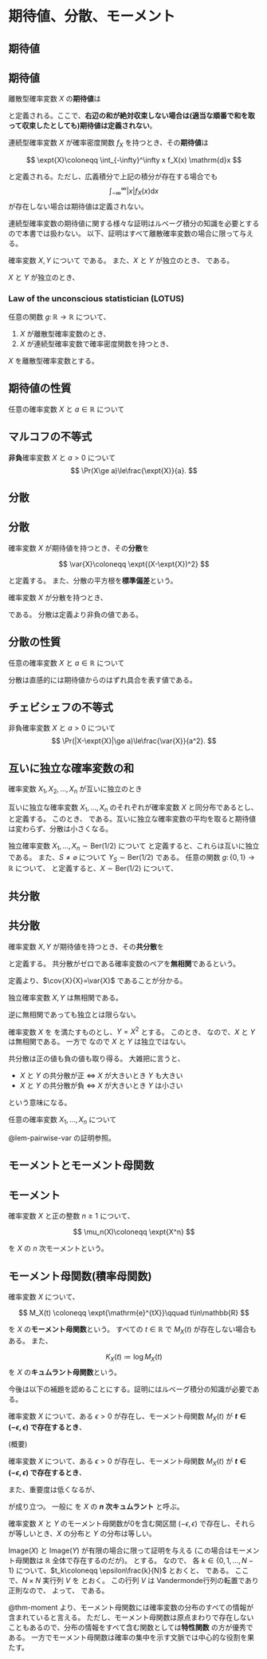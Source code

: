 # 期待値、分散、モーメント

## 期待値

::: {#def-exp}
## 期待値

離散型確率変数 $X$ の**期待値**は

\begin{align*}
\expt{X}
% &= \sum_{\omega \in \Omega} X(\omega) P(\{\omega\})\\
%&= \sum_{x\in \mathrm{Image}(X)} x P(\{\omega\mid X(\omega)=x\})\\
&\coloneqq \sum_{x\in \mathrm{Image}(X)} x \Pr(X=x)\\
&= \sum_{x\in \mathrm{Image}(X)} x f_X(x)
\end{align*}

と定義される。ここで、**右辺の和が絶対収束しない場合は(適当な順番で和を取って収束したとしても)期待値は定義されない**。

連続型確率変数 $X$ が確率密度関数 $f_X$ を持つとき、その**期待値**は

$$
\expt{X}\coloneqq \int_{-\infty}^\infty x f_X(x) \mathrm{d}x
$$

と定義される。ただし、広義積分で上記の積分が存在する場合でも
$$
\int_{-\infty}^\infty |x| f_X(x) \mathrm{d}x
$$
が存在しない場合は期待値は定義されない。
:::

連続型確率変数の期待値に関する様々な証明はルベーグ積分の知識を必要とするので本書では扱わない。
以下、証明はすべて離散確率変数の場合に限って与える。

::: {#lem-exp-pair}
確率変数 $X,\,Y$ について
\begin{align*}
\expt{X+Y}&=\expt{X}+\expt{Y}
\end{align*}
である。
また、$X$ と $Y$ が独立のとき、
\begin{align*}
\expt{XY}&=\expt{X}\,\expt{Y}
\end{align*}
である。
:::
::: {.proof}
\begin{align*}
\expt{X+Y} &= \sum_{z} z f_{X+Y}(z)\\
&= \sum_{z} z \sum_x f_{X,\,Y}(x, z-x)\\
&= \sum_{x,\,y} (x+y) f_{X,\,Y}(x, y)\qquad (y=z-x)\\
&= \sum_{x,\,y} xf_{X,\,Y}(x,y) + \sum_{y,\,y} yf_{X,\,Y}(x,y)\\
&= \sum_{x} xf_{X}(x) + \sum_{y} yf_{Y}(y)\\
&= \expt{X} + \expt{Y}.
\end{align*}
$X$ と $Y$ が独立のとき、
\begin{align*}
\expt{XY} &= \sum_{z} z f_{XY}(z)\\
&= \sum_{z} z \sum_{x\ne 0}f_{X,\,Y}(x,z/x)\\
&= \sum_{z} z \sum_{x\ne 0}f_{X}(x)f_Y(z/x)\\
&= \sum_{x\ne 0,\, y} xy f_{X}(x)f_Y(y)\qquad(y=z/x)\\
&= \sum_{x,\, y} xy f_{X}(x)f_Y(y)\\
&= \left(\sum_{x} xf_{X}(x)\right)\left(\sum_y yf_Y(y)\right)\\
&= \expt{X}\,\expt{Y}
\end{align*}
:::

::: {#lem-lotus}
### Law of the unconscious statistician (LOTUS)
任意の関数 $g\colon\mathbb{R}\to\mathbb{R}$ について、

1. $X$ が離散型確率変数のとき、
\begin{align*}
\expt{g(X)} &= \sum_{x} g(x) f_X(x).
\end{align*}
1. $X$ が連続型確率変数で確率密度関数を持つとき、
\begin{align*}
\expt{g(X)} &= \int_{-\infty}^\infty g(x) f_X(x) \mathrm{d}x.
\end{align*}
:::
::: {.proof}
$X$ を離散型確率変数とする。
\begin{align*}
\expt{g(X)}
%&= \sum_{x} x f_{g(X)}(x)\\
&= \sum_{x} x \Pr(g(X) = x)\\
&= \sum_{x} x \Pr(\{\omega\in\Omega\mid g(X(\omega)) = x\})\\
&= \sum_{x} x \Pr\left(\bigcup_{y\in\mathrm{Image}(X)\colon\, g(y) = x}\{\omega\in\Omega\mid X(\omega) = y\}\right)\\
&= \sum_{x}\sum_{y\in\mathrm{Image}(X)\colon\, g(y) = x} x \Pr\left(\{\omega\in\Omega\mid X(\omega) = y\}\right)\\
&= \sum_{y\in\mathrm{Image}(X)} g(y) f_X(y).
\end{align*}
<!--
$X$ が連続型確率変数で確率密度関数を持つとする。
\begin{align*}
\expt{g(X)}
&= \int_{-\infty}^\infty x f_{g(X)}(x)\mathrm{d}x\\
\end{align*}
-->
:::

::: {#prp-exp}
## 期待値の性質

任意の確率変数 $X$ と $a\in\mathbb{R}$ について
\begin{align*}
\expt{X+a} &= \expt{X}+a\\
\expt{aX} &= a\expt{X}.
\end{align*}
:::


::: {#thm-markov}
## マルコフの不等式

**非負**確率変数 $X$ と $a>0$ について
$$
\Pr(X\ge a)\le\frac{\expt{X}}{a}.
$$
:::
::: {.proof}
\begin{align*}
\expt{X} &= \sum_{x\in \mathrm{Image}(X)} f_X(x) x\\
&= \sum_{\mathrm{Image}(X)\colon\, x\ge a} f_X(x) x + \sum_{\mathrm{Image}(X)\colon\, x < a} f_X(x) x\\
&\ge \sum_{\mathrm{Image}(X)\colon\, x\ge a} f_X(x) x\qquad\qquad (\Pr(X\ge 0)=1)\\
&\ge \sum_{\mathrm{Image}(X)\colon\, x\ge a} f_X(x) a\\
&= \Pr(X\ge a) a.
\end{align*}
:::

<!--
::: {#exm-exp}
## 確率変数と期待値の例

非負整数に値を取る確率変数が

$$
\Pr(X = n) = \frac1{2^{n+1}}
$$

を満たすとき、

\begin{align*}
\expt{X} &= \sum_{n\ge 0}\frac{n}{2^{n+1}}\\
&= \left.\sum_{n\ge 0}\frac{n}{x^{n+1}}\right|_{x=2}\\
&= \left.\left(-\sum_{n\ge 0}\frac{1}{x^{n}}\right)'\right|_{x=2}\\
&= \left.\left(-\frac{1}{1-x^{-1}}\right)'\right|_{x=2}\\
\end{align*}
:::
-->

## 分散
::: {#def-var}
## 分散

確率変数 $X$ が期待値を持つとき、その**分散**を

$$
\var{X}\coloneqq  \expt{(X-\expt{X})^2}
$$

と定義する。
また、分散の平方根を**標準偏差**という。
:::

確率変数 $X$ が分散を持つとき、

\begin{align*}
\var{X} &= \expt{(X-\expt{X})^2}\\
&= \expt{X^2-2X\expt{X}+\expt{X}^2}\\
&= \expt{X^2}-2\expt{X}\expt{X}+\expt{X}^2\\
&= \expt{X^2}-\expt{X}^2
\end{align*}

である。
分散は定義より非負の値である。

::: {#prp-var}
## 分散の性質

任意の確率変数 $X$ と $a\in\mathbb{R}$ について
\begin{align*}
\var{X+a} &= \var{X}\\
\var{aX} &= a^2\var{X}.
\end{align*}
:::

分散は直感的には期待値からのはずれ具合を表す値である。

::: {#thm-chebyshev}
## チェビシェフの不等式

非負確率変数 $X$ と $a>0$ について
$$
\Pr(|X-\expt{X}|\ge a)\le\frac{\var{X}}{a^2}.
$$
:::
::: {.proof}
\begin{align*}
\Pr(|X-\expt{X}|\ge a)&= \Pr((X-\expt{X})^2\ge a^2)\\
&\le
\frac{\expt{(X-\expt{X})^2}}{a^2} = \frac{\var{X}}{a^2}.
\end{align*}
:::

::: {#lem-pairwise-var}
## 互いに独立な確率変数の和

確率変数 $X_1,\,X_2,\dotsc,X_n$ が互いに独立のとき

\begin{align*}
\var{X_1+\dotsb+X_n} &= \var{X_1} +\dotsb + \var{X_n}.
\end{align*}
:::
::: {.proof}
\begin{align*}
\var{X_1+\dotsb+X_n} &= \expt{\left((X_1+\dotsb+X_n) - \expt{X_1+\dotsb+X_n}\right)^2}\\
&= \expt{\left((X_1- \expt{X_1}) + \dotsb + (X_n-\expt{X_n})\right)^2}\\
&= \expt{\sum_i (X_i- \expt{X_i})^2  + 2\sum_{i < j}\left(X_i-\expt{X_i}\right)\left(X_j-\expt{X_j}\right)}\\
&= \sum_i \expt{(X_i- \expt{X_i})^2} +  2\sum_{i < j}\expt{\left(X_i-\expt{X_i}\right)\left(X_j-\expt{X_j}\right)}\\
&= \sum_i \expt{(X_i- \expt{X_i})^2} +  2\sum_{i < j}\expt{X_i-\expt{X_i}}\expt{X_j-\expt{X_j}}\\
&= \sum_i \expt{(X_i- \expt{X_i})^2}
=\sum_i \var{X_i}.
\end{align*}
:::

::: {#exm-pairwise}
互いに独立な確率変数 $X_1,\dotsc,X_n$ のそれぞれが確率変数 $X$ と同分布であるとし、
\begin{align*}
Y&\coloneqq \frac1{n} (X_1+\dotsb+X_n)
\end{align*}
と定義する。
このとき、
\begin{align*}
\expt{Y} &= \expt{X}\\
\var{Y} &= \frac1{n}\var{X}
\end{align*}
である。互いに独立な確率変数の平均を取ると期待値は変わらず、分散は小さくなる。
:::

::: {#exm-pairwise-exp}
独立確率変数 $X_1,\dotsc,X_n\sim\mathrm{Ber}(1/2)$ について
\begin{align*}
Y_S &\coloneqq \sum_{i\in S} X_i \mod 2\qquad\forall S\subseteq\{1,2,\dotsc,n\} 
\end{align*}
と定義すると、これらは互いに独立である。
また、$S\ne\varnothing$ について $Y_S\sim\mathrm{Ber}(1/2)$ である。
任意の関数 $g\colon\,\{0,1\}\to\mathbb{R}$ について、
\begin{align*}
Y&\coloneqq \frac1{2^n-1} \sum_{S\subseteq\{1,\dotsc,n\}\colon\, S\ne\varnothing} g(Y_S)
\end{align*}
と定義すると、$X\sim\mathrm{Ber}(1/2)$ について、
\begin{align*}
\expt{Y} &= \expt{g(X)}\\
\var{Y} &= \frac1{2^n-1}\var{g(X)}.
\end{align*}
:::

## 共分散
::: {#def-exp}
## 共分散

確率変数 $X,Y$ が期待値を持つとき、その**共分散**を

\begin{align*}
\cov{X}{Y} &\coloneqq \expt{(X-\expt{X})(Y-\expt{Y})}\\
&= \expt{XY}-\expt{X}\,\expt{Y}
\end{align*}

と定義する。
共分散がゼロである確率変数のペアを**無相関**であるという。
:::

定義より、$\cov{X}{X}=\var{X}$ であることが分かる。

::: {#prp-ind-cov}
独立確率変数 $X,Y$ は無相関である。
:::

逆に無相関であっても独立とは限らない。

::: {#exm-ind-cov}
確率変数 $X$ を
\begin{align*}
f_X(0)= f_X(+1)= f_X(-1)= \frac13
\end{align*}
を満たすものとし、$Y=X^2$ とする。
このとき、
\begin{align*}
\cov{X}{Y} &= \expt{XY} - \expt{X}\expt{Y}\\
&= \expt{X^3} - \expt{X}\expt{X^2}\\
&= \expt{X} - \expt{X}\expt{X^2}\\
&= \expt{X}(1-\expt{X^2})\\
&= 0
\end{align*}
なので、$X$ と $Y$ は無相関である。
一方で
\begin{align*}
f_{Y}(0) &= \frac13&
f_{Y}(1) &= \frac23\\
f_{X,\,Y}(0, 0) &= \frac13&
f_{X,\,Y}(1, 1) &= \frac13&
f_{X,\,Y}(-1, 1) &= \frac13&
\end{align*}
なので $X$ と $Y$ は独立ではない。
:::

共分散は正の値も負の値も取り得る。
大雑把に言うと、

* $X$ と $Y$ の共分散が正 $\iff$ $X$ が大きいとき $Y$ も大きい
* $X$ と $Y$ の共分散が負 $\iff$ $X$ が大きいとき $Y$ は小さい

という意味になる。


::: {#lem-var-sum}
任意の確率変数 $X_1,\dotsc,X_n$ について
\begin{align*}
\var{\sum_i X_i} &= \sum_i \var{X_i} + 2\sum_{i < j} \cov{X_i}{X_j}.
\end{align*}
:::
::: {.proof}
@lem-pairwise-var の証明参照。
:::

## モーメントとモーメント母関数

::: {#def-moment}
## モーメント

確率変数 $X$ と正の整数 $n\ge 1$ について、

$$
\mu_n(X)\coloneqq \expt{X^n}
$$

を $X$ の $n$ 次モーメントという。
:::

::: {#def-mg}
## モーメント母関数(積率母関数)

確率変数 $X$ について、

$$
M_X(t) \coloneqq \expt{\mathrm{e}^{tX}}\qquad t\in\mathbb{R}
$$

を $X$ の**モーメント母関数**という。
すべての $t\in\mathbb{R}$ で $M_X(t)$ が存在しない場合もある。
また、

$$
K_X(t) \coloneqq \log M_X(t)
$$
を $X$ の**キュムラント母関数**という。
:::

<!--
::: {#thm-convergence}

## ルベーグの優収束定理(概要)

関数列 $(f_n)_{n\ge 0}$ がある関数 $f$ に各点収束するとする。
また、ある関数 $g$ が存在し、

1. $|f_n(x)|\le g(x)$.
1. $\int_{-\infty}^\infty g(x)\mathrm{d}x<\infty$.

を満たすとする。
このとき、

$$
\lim_{n\to\infty} \int_{-\infty}^\infty f_n(x)\mathrm{d}x = \int_{-\infty}^\infty f(x)\mathrm{d}x.
$$

:::
-->

今後は以下の補題を認めることにする。証明にはルベーグ積分の知識が必要である。

::: {#lem-moment}

確率変数 $X$ について、ある $\epsilon >0$ が存在し、モーメント母関数 $M_X(t)$ が **$t\in(-\epsilon,\epsilon)$ で存在するとき**、

\begin{align*}
M_X(t) &=\sum_{n\ge 0}\frac{\expt{X^n}}{n!}t^n\qquad\forall t\in(-\epsilon,\epsilon)\\
\mu_n(X) &= \left.\frac{\mathrm{d}^n M_X(t)}{\mathrm{d} t^n}\right|_{t=0}.
\end{align*}
:::
::: {.proof}
(概要)
\begin{align*}
M_X(t) &= \expt{\mathrm{e}^{tX}}\\
&=\expt{\sum_{n\ge 0}\frac{(tX)^n}{n!}}\\
&=\sum_{n\ge 0}\expt{\frac{(tX)^n}{n!}}\qquad\text{\textsf{(この無限和と期待値の交換が定理の条件より正当化される)}}.
\end{align*}
:::

::: {#cor-cumulant}
確率変数 $X$ について、ある $\epsilon >0$ が存在し、モーメント母関数 $M_X(t)$ が **$t\in(-\epsilon,\epsilon)$ で存在するとき**、

\begin{align*}
\left.\frac{\mathrm{d} K_X(t)}{\mathrm{d} t}\right|_{t=0} &= \expt{X}\\
\left.\frac{\mathrm{d}^2 K_X(t)}{\mathrm{d} t^2}\right|_{t=0} &=  \var{X}.
\end{align*}
:::
::: {.proof}
\begin{align*}
\left.\frac{\mathrm{d} K_X(t)}{\mathrm{d} t}\right|_{t=0} &= \left.\frac{M'_X(t)}{M_X(t)}\right|_{t=0}=\expt{X}\\
\left.\frac{\mathrm{d}^2 K_X(t)}{\mathrm{d} t^2}\right|_{t=0} &= \left.\frac{M''_X(t)M_X(t) - M'_X(t)^2}{M_X(t)^2}\right|_{t=0} = M''_X(0) - M'_X(0)^2 = \var{X}.
\end{align*}
:::

また、重要度は低くなるが、

\begin{align*}
\left.\frac{\mathrm{d}^3 K_X(t)}{\mathrm{d} t^3}\right|_{t=0} &= \expt{(X - \expt{X})^3}\\
\left.\frac{\mathrm{d}^4 K_X(t)}{\mathrm{d} t^4}\right|_{t=0} &= \expt{(X - \expt{X})^4} - 3\var{X}^2
\end{align*}

が成り立つ。
一般に
\begin{align*}
\kappa_n(X) &\coloneqq \left.\frac{\mathrm{d}^n K_X(t)}{\mathrm{d} t^n}\right|_{t=0}
\end{align*}
を $X$ の **$n$ 次キュムラント** と呼ぶ。

::: {#thm-moment}
確率変数 $X$ と $Y$ のモーメント母関数が0を含む開区間 $(-\epsilon,\,\epsilon)$ で存在し、それらが等しいとき、$X$ の分布と $Y$ の分布は等しい。
:::
::: {.proof}
$\mathrm{Image}(X)$ と $\mathrm{Image}(Y)$ が有限の場合に限って証明を与える
(この場合はモーメント母関数は $\mathbb{R}$ 全体で存在するのだが)。
\begin{align*}
\{x_0,\dotsc,x_{N-1}\} &\coloneqq \mathrm{Image}(X) \cup \mathrm{Image}(Y)
\end{align*}
とする。
\begin{align*}
M_X(t) &= \sum_{k=0}^{N-1} f_X(x_k) \mathrm{e}^{tx_k}\\
M_Y(t) &= \sum_{k=0}^{N-1} f_Y(x_k) \mathrm{e}^{tx_k}
\end{align*}
なので、
\begin{align*}
0 = M_X(t) - M_Y(t) &= \sum_{k=0}^{N-1} (f_X(x_k)-f_Y(x_k)) \mathrm{e}^{tx_k}\qquad\forall t\in(-\epsilon,\epsilon)
\end{align*}
各 $k\in\{0,1,\dotsc,N-1\}$ について、$t_k\coloneqq \epsilon\frac{k}{N}$ とおくと、
\begin{align}
\sum_{k=0}^{N-1} (f_X(x_k)-f_Y(x_k)) \mathrm{e}^{t_\ell x_k}&=0\qquad\forall \ell\in\{0,1,\dotsc,N-1\}
\end{align}
である。
ここで、$N\times N$ 実行列 $V$ を
\begin{align*}
V_{\ell k} &= \mathrm{e}^{t_\ell x_k}
= \mathrm{e}^{\frac{\epsilon x_k}{N} \ell}\qquad\forall k,\ell\in\{0,1,\dotsc,N-1\}
\end{align*}
とおく。
この行列 $V$ は Vandermonde行列の転置であり正則なので、
\begin{align*}
&\sum_{k=0}^{N-1} V_{\ell k} g_k=0\qquad\forall \ell\in\{0,1,\dotsc,N-1\}\\
\implies& g_k = 0 \qquad\forall k\in\{0,1,\dotsc,N-1\}
\end{align*}
よって、
\begin{align*}
f_X(x_k) &= f_Y(x_k) \qquad\forall k\in\{0,1,\dotsc,N-1\}
\end{align*}
である。
:::

@thm-moment より、モーメント母関数には確率変数の分布のすべての情報が含まれていると言える。
ただし、モーメント母関数は原点まわりで存在しないこともあるので、分布の情報をすべて含む関数としては**特性関数**
\begin{align*}
\varphi_X(t) &\coloneqq \expt{\mathrm{e}^{itX}}\qquad\forall t\in\mathbb{R}
\end{align*}
の方が優秀である。
一方でモーメント母関数は確率の集中を示す文脈では中心的な役割を果たす。


<!--
## 特性関数
-->
